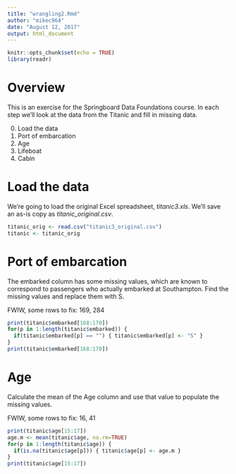 ```yaml
---
title: "wrangling2.Rmd"
author: "mikec964"
date: "August 12, 2017"
output: html_document
---
```


```r
knitr::opts_chunk$set(echo = TRUE)
library(readr)
```


# Overview
This is an exercise for the Springboard Data Foundations course. In each step
we'll look at the data from the Titanic and fill in missing data.

0. Load the data
#. Port of embarcation
#. Age
#. Lifeboat
#. Cabin


# Load the data
We're going to load the original Excel spreadsheet, *titanic3.xls*. We'll
save an as-is copy as *titanic_original.csv*.
```r
titanic_orig <- read.csv("titanic3_original.csv")
titanic <- titanic_orig
```


# Port of embarcation
The embarked column has some missing values, which are known to correspond to
passengers who actually embarked at Southampton. Find the missing values and 
replace them with S.

FWIW, some rows to fix: 169, 284
```r
print(titanic$embarked[168:170])
for(p in 1:length(titanic$embarked)) {
  if(titanic$embarked[p] == "") { titanic$embarked[p] <- "S" }
}
print(titanic$embarked[168:170])
```


# Age
Calculate the mean of the Age column and use that value to populate the missing 
values.

FWIW, some rows to fix: 16, 41
```r
print(titanic$age[15:17])
age.m <- mean(titanic$age, na.rm=TRUE)
for(p in 1:length(titanic$age)) {
  if(is.na(titanic$age[p])) { titanic$age[p] <- age.m }
}
print(titanic$age[15:17])
```


